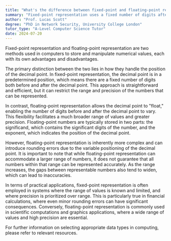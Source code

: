 ```yaml
---
title: "What's the difference between fixed-point and floating-point representation?"
summary: "Fixed-point representation uses a fixed number of digits after the decimal, while floating-point allows variable decimal place positioning."
author: "Prof. Lucas Scott"
degree: "PhD in Network Security, University College London"
tutor_type: "A-Level Computer Science Tutor"
date: 2024-07-20
---
```


Fixed-point representation and floating-point representation are two methods used in computers to store and manipulate numerical values, each with its own advantages and disadvantages.

The primary distinction between the two lies in how they handle the position of the decimal point. In fixed-point representation, the decimal point is in a predetermined position, which means there are a fixed number of digits both before and after the decimal point. This approach is straightforward and efficient, but it can restrict the range and precision of the numbers that can be represented.

In contrast, floating-point representation allows the decimal point to "float," enabling the number of digits before and after the decimal point to vary. This flexibility facilitates a much broader range of values and greater precision. Floating-point numbers are typically stored in two parts: the significand, which contains the significant digits of the number, and the exponent, which indicates the position of the decimal point. 

However, floating-point representation is inherently more complex and can introduce rounding errors due to the variable positioning of the decimal point. It is important to note that while floating-point representation can accommodate a larger range of numbers, it does not guarantee that all numbers within that range can be represented accurately. As the range increases, the gaps between representable numbers also tend to widen, which can lead to inaccuracies.

In terms of practical applications, fixed-point representation is often employed in systems where the range of values is known and limited, and where precision is prioritized over range. This is particularly true in financial calculations, where even minor rounding errors can have significant consequences. Conversely, floating-point representation is commonly used in scientific computations and graphics applications, where a wide range of values and high precision are essential.

For further information on selecting appropriate data types in computing, please refer to relevant resources.
    